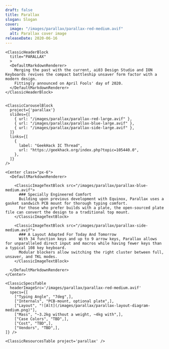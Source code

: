 ```yaml
---
draft: false
title: Parallax
slogan: Slogan
cover:
  image: "/images/parallax/parallax-red-medium.avif"
  alt: Parallax cover image
releaseDate: 2020-06-16
---
```


<DefaultLayout title={frontmatter.title}>

  <ClassicBlurredHeader src={frontmatter.cover.image} />

  <div class="container mx-auto">

    <ClassicHeaderBlock 
      title="PARALLAX"
      >
      <DefaultMarkdownRenderer>
        Merging the past with the current, ai03 Design Studio and ION Keyboards revives the compact battleship unsaver form factor with a modern design.  
        Fittingly announced on April Fools' day of 2020.
      </DefaultMarkdownRenderer>
    </ClassicHeaderBlock>


    <ClassicCarouselBlock 
      project={'parallax'} 
      slides={[
        { url: "/images/parallax/parallax-red-large.avif" },
        { url: "/images/parallax/parallax-blue-large.avif" },
        { url: "/images/parallax/parallax-side-large.avif" },
      ]} 
      links={[
        {
          label: "GeekHack IC Thread",
          url: "https://geekhack.org/index.php?topic=105440.0",
        },
      ]}
    />

    <Center class="px-6">
      <DefaultMarkdownRenderer>

        <ClassicImageTextBlock src="/images/parallax/parallax-blue-medium.avif">
          ### Specially Engineered Comfort
          Building upon previous development with Equinox, Parallax uses a gasket sandwich PCB mount for thorough typing comfort.  
          For those who prefer builds with a plate, the open-sourced plate file can convert the design to a traditional top mount.
        </ClassicImageTextBlock>

        <ClassicImageTextBlock src="/images/parallax/parallax-side-medium.avif">
          ### A Layout Adapted For Today And Tomorrow
          With 34 function keys and up to 9 arrow keys, Parallax allows for unparalleled direct input and macros while having fewer keys than a typical 108 key keyboard.
          Modular blockers allow switching the right cluster between full, unsaver, and TKL modes.
        </ClassicImageTextBlock> 

      </DefaultMarkdownRenderer>
    </Center>

    <ClassicSpecsTable 
      headerImageSrc='/images/parallax/parallax-red-medium.avif' 
      specs={[
        ["Typing Angle", "7deg",],
        ["Internals", "PCB-mount, optional plate",],
        ["Layout", "![Alt](/images/parallax/parallax-layout-diagram-medium.png)"],
        ["Mass", "~3.2kg without a weight, ~4kg with",],
        ["Case Colors", "TBD",],
        ["Cost", "TBD",],
        ["Vendors", "TBD",],
    ]} />

    <ClassicResourcesTable project='parallax' />

  </div>

</DefaultLayout>